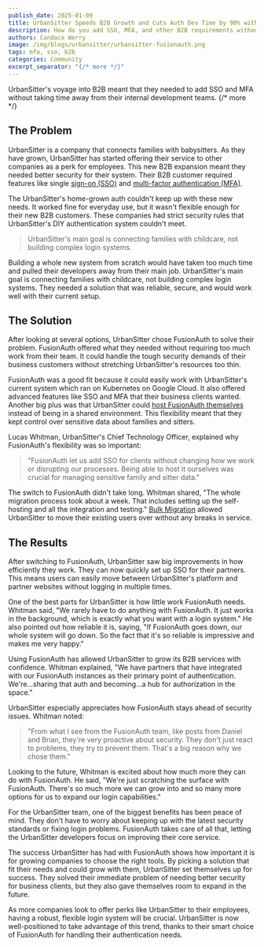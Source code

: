 ```yaml
---
publish_date: 2025-01-09
title: UrbanSitter Speeds B2B Growth and Cuts Auth Dev Time by 90% with FusionAuth
description: How do you add SSO, MFA, and other B2B requirements without taking time away from your dev team?
authors: Candace Werry
image: /img/blogs/urbansitter/urbansitter-fusionauth.png
tags: mfa, sso, b2b
categories: Community
excerpt_separator: "{/* more */}"
---
```


UrbanSitter's voyage into B2B meant that they needed to add SSO and MFA without taking time away from their internal development teams. 
{/* more */}
## The Problem

UrbanSitter is a company that connects families with babysitters. As they have grown, UrbanSitter has started offering their service to other companies as a perk for employees. This new B2B expansion meant they needed better security for their system. Their B2B customer required features like single [sign-on (SSO)](/articles/authentication/how-sso-works) and [multi-factor authentication (MFA)](/blog/understanding-multifactor-authentication-mfa).

The UrbanSitter's home-grown auth couldn't keep up with these new needs. It worked fine for everyday use, but it wasn't flexible enough for their new B2B customers. These companies had strict security rules that UrbanSitter's DIY authentication system couldn't meet.

>UrbanSitter's main goal is connecting families with childcare, not building complex login systems.

Building a whole new system from scratch would have taken too much time and pulled their developers away from their main job. UrbanSitter's main goal is connecting families with childcare, not building complex login systems. They needed a solution that was reliable, secure, and would work well with their current setup.

## The Solution

After looking at several options, UrbanSitter chose FusionAuth to solve their problem. FusionAuth offered what they needed without requiring too much work from their team. It could handle the tough security demands of their business customers without stretching UrbanSitter's resources too thin.

FusionAuth was a good fit because it could easily work with UrbanSitter's current system which ran on Kubernetes on Google Cloud. It also offered advanced features like SSO and MFA that their business clients wanted. Another big plus was that UrbanSitter could [host FusionAuth themselves](/platform/self-hosting) instead of being in a shared environment. This flexibility meant that they kept control over sensitive data about families and sitters.

Lucas Whitman, UrbanSitter's Chief Technology Officer, explained why FusionAuth's flexibility was so important:

>"FusionAuth let us add SSO for clients without changing how we work or disrupting our processes. Being able to host it ourselves was crucial for managing sensitive family and sitter data."

The switch to FusionAuth didn't take long. Whitman shared, "The whole migration process took about a week. That includes setting up the self-hosting and all the integration and testing." [Bulk Migration](/docs/lifecycle/migrate-users/) allowed UrbanSitter to move their existing users over without any breaks in service.

## The Results

After switching to FusionAuth, UrbanSitter saw big improvements in how efficiently they work. They can now quickly set up SSO for their partners. This means users can easily move between UrbanSitter's platform and partner websites without logging in multiple times.

One of the best parts for UrbanSitter is how little work FusionAuth needs. Whitman said, "We rarely have to do anything with FusionAuth. It just works in the background, which is exactly what you want with a login system." He also pointed out how reliable it is, saying, "If FusionAuth goes down, our whole system will go down. So the fact that it's so reliable is impressive and makes me very happy."

Using FusionAuth has allowed UrbanSitter to grow its B2B services with confidence. Whitman explained, "We have partners that have integrated with our FusionAuth instances as their primary point of authentication. We're...sharing that auth and becoming...a hub for authorization in the space."

UrbanSitter especially appreciates how FusionAuth stays ahead of security issues. Whitman noted: 

>"From what I see from the FusionAuth team, like posts from Daniel and Brian, they're very proactive about security. They don't just react to problems, they try to prevent them. That's a big reason why we chose them."

Looking to the future, Whitman is excited about how much more they can do with FusionAuth. He said, "We're just scratching the surface with FusionAuth. There's so much more we can grow into and so many more options for us to expand our login capabilities."

For the UrbanSitter team, one of the biggest benefits has been peace of mind. They don't have to worry about keeping up with the latest security standards or fixing login problems. FusionAuth takes care of all that, letting the UrbanSitter developers focus on improving their core service.

The success UrbanSitter has had with FusionAuth shows how important it is for growing companies to choose the right tools. By picking a solution that fit their needs and could grow with them, UrbanSitter set themselves up for success. They solved their immediate problem of needing better security for business clients, but they also gave themselves room to expand in the future.

As more companies look to offer perks like UrbanSitter to their employees, having a robust, flexible login system will be crucial. UrbanSitter is now well-positioned to take advantage of this trend, thanks to their smart choice of FusionAuth for handling their authentication needs.
